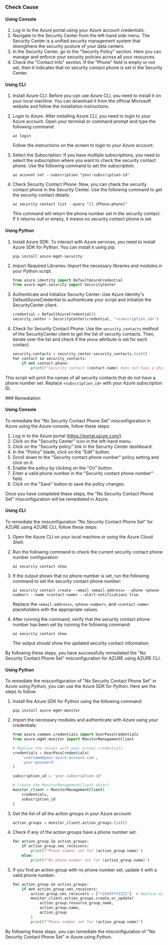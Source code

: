 

<Tabs><Tab title='Cause'>
### Check Cause

#### Using Console

1. Log in to the Azure portal using your Azure account credentials.
2. Navigate to the Security Center from the left-hand side menu. The Security Center is a unified security management system that strengthens the security posture of your data centers.
3. In the Security Center, go to the "Security Policy" section. Here you can manage and enforce your security policies across all your resources.
4. Check the "Contact Info" section. If the "Phone" field is empty or not set, then it indicates that no security contact phone is set in the Security Center.

#### Using CLI

1. Install Azure CLI: Before you can use Azure CLI, you need to install it on your local machine. You can download it from the official Microsoft website and follow the installation instructions.

2. Login to Azure: After installing Azure CLI, you need to login to your Azure account. Open your terminal or command prompt and type the following command:
   ```
   az login
   ```
   Follow the instructions on the screen to login to your Azure account.

3. Select the Subscription: If you have multiple subscriptions, you need to select the subscription where you want to check the security contact phone. Use the following command to set the subscription:
   ```
   az account set --subscription "your-subscription-id"
   ```

4. Check Security Contact Phone: Now, you can check the security contact phone in the Security Center. Use the following command to get the security contact details:
   ```
   az security contact list --query "[].{Phone:phone}"
   ```
   This command will return the phone number set in the security contact. If it returns null or empty, it means no security contact phone is set.

#### Using Python

1. Install Azure SDK: To interact with Azure services, you need to install Azure SDK for Python. You can install it using pip:
   ```
   pip install azure-mgmt-security
   ```
2. Import Required Libraries: Import the necessary libraries and modules in your Python script.
   ```python
   from azure.identity import DefaultAzureCredential
   from azure.mgmt.security import SecurityCenter
   ```
3. Authenticate and Initialize Security Center: Use Azure Identity's DefaultAzureCredential to authenticate your script and initialize the SecurityCenter client.
   ```python
   credential = DefaultAzureCredential()
   security_center = SecurityCenter(credential, "<subscription_id>")
   ```
4. Check for Security Contact Phone: Use the `security_contacts` method of the SecurityCenter client to get the list of security contacts. Then, iterate over the list and check if the `phone` attribute is set for each contact.
   ```python
   security_contacts = security_center.security_contacts.list()
   for contact in security_contacts:
       if not contact.phone:
           print(f"Security contact {contact.name} does not have a phone number set.")
   ```
This script will print the names of all security contacts that do not have a phone number set. Replace `<subscription_id>` with your Azure subscription ID.

</Tab>

<Tab title='Remediation'>
### Remediation

#### Using Console

To remediate the "No Security Contact Phone Set" misconfiguration in Azure using the Azure console, follow these steps:

1. Log in to the Azure portal (https://portal.azure.com/).
2. Click on the "Security Center" icon in the left-hand menu.
3. Click on the "Security policy" link in the Security Center dashboard.
4. In the "Policy" blade, click on the "Edit" button.
5. Scroll down to the "Security contact phone number" policy setting and click on it.
6. Enable the policy by clicking on the "On" button.
7. Enter a valid phone number in the "Security contact phone number" field.
8. Click on the "Save" button to save the policy changes.

Once you have completed these steps, the "No Security Contact Phone Set" misconfiguration will be remediated in Azure.

#### Using CLI

To remediate the misconfiguration "No Security Contact Phone Set" for AZURE using AZURE CLI, follow these steps:

1. Open the Azure CLI on your local machine or using the Azure Cloud Shell.
2. Run the following command to check the current security contact phone number configuration:

   ```
   az security contact show
   ```

3. If the output shows that no phone number is set, run the following command to set the security contact phone number:

   ```
   az security contact create --email <email-address> --phone <phone-number> --name <contact-name> --alert-notifications true
   ```

   Replace the `<email-address>`, `<phone-number>`, and `<contact-name>` placeholders with the appropriate values.

4. After running the command, verify that the security contact phone number has been set by running the following command:

   ```
   az security contact show
   ```

   The output should show the updated security contact information.

By following these steps, you have successfully remediated the "No Security Contact Phone Set" misconfiguration for AZURE using AZURE CLI.

#### Using Python

To remediate the misconfiguration of "No Security Contact Phone Set" in Azure using Python, you can use the Azure SDK for Python. Here are the steps to follow:

1. Install the Azure SDK for Python using the following command:

   ```
   pip install azure-mgmt-monitor
   ```

2. Import the necessary modules and authenticate with Azure using your credentials:

   ```python
   from azure.common.credentials import UserPassCredentials
   from azure.mgmt.monitor import MonitorManagementClient

   # Replace the values with your actual credentials
   credentials = UserPassCredentials(
       'username@your-azure-account.com',
       'your-password'
   )

   subscription_id = 'your-subscription-id'

   # Create the MonitorManagementClient object
   monitor_client = MonitorManagementClient(
       credentials,
       subscription_id
   )
   ```

3. Get the list of all the action groups in your Azure account:

   ```python
   action_groups = monitor_client.action_groups.list()
   ```

4. Check if any of the action groups have a phone number set:

   ```python
   for action_group in action_groups:
       if action_group.sms_receivers:
           print(f"Phone number set for {action_group.name}")
       else:
           print(f"No phone number set for {action_group.name}")
   ```

5. If you find an action group with no phone number set, update it with a valid phone number:

   ```python
   for action_group in action_groups:
       if not action_group.sms_receivers:
           action_group.sms_receivers = ["+1XXXYYYZZZZ"]  # Replace with your phone number
           monitor_client.action_groups.create_or_update(
               action_group.resource_group_name,
               action_group.name,
               action_group
           )
           print(f"Phone number set for {action_group.name}")
   ```

By following these steps, you can remediate the misconfiguration of "No Security Contact Phone Set" in Azure using Python.


</Tab>
</Tabs>